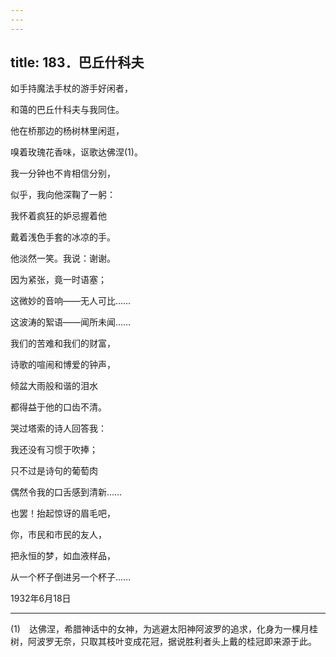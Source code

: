 ```yaml
---
---
---
```

title: 183．巴丘什科夫
---




如手持魔法手杖的游手好闲者，

和蔼的巴丘什科夫与我同住。

他在桥那边的杨树林里闲逛，

嗅着玫瑰花香味，讴歌达佛涅(1)。

我一分钟也不肯相信分别，

似乎，我向他深鞠了一躬：

我怀着疯狂的妒忌握着他

戴着浅色手套的冰凉的手。

他淡然一笑。我说：谢谢。

因为紧张，竟一时语塞；

这微妙的音响——无人可比……

这波涛的絮语——闻所未闻……

我们的苦难和我们的财富，

诗歌的喧闹和博爱的钟声，

倾盆大雨般和谐的泪水

都得益于他的口齿不清。

哭过塔索的诗人回答我：

我还没有习惯于吹捧；

只不过是诗句的葡萄肉

偶然令我的口舌感到清新……

也罢！抬起惊讶的眉毛吧，

你，市民和市民的友人，

把永恒的梦，如血液样品，

从一个杯子倒进另一个杯子……

1932年6月18日



* * *



(1)　达佛涅，希腊神话中的女神，为逃避太阳神阿波罗的追求，化身为一棵月桂树，阿波罗无奈，只取其枝叶变成花冠，据说胜利者头上戴的桂冠即来源于此。